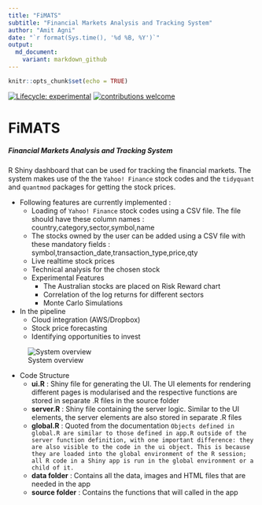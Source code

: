 ```yaml
---
title: "FiMATS"
subtitle: "Financial Markets Analysis and Tracking System"
author: "Amit Agni"
date: "`r format(Sys.time(), '%d %B, %Y')`"
output:
  md_document:
    variant: markdown_github
---
```


```r
knitr::opts_chunk$set(echo = TRUE)
```

<!-- badges: start -->

[![Lifecycle: experimental](https://img.shields.io/badge/lifecycle-experimental-orange.svg)](https://www.tidyverse.org/lifecycle/#experimental)
[![contributions welcome](https://img.shields.io/badge/contributions-welcome-brightgreen.svg?style=flat)](https://github.com/dwyl/esta/issues)

<!-- badges: end -->

# FiMATS
##### Financial Markets Analysis and Tracking System


R Shiny dashboard that can be used for tracking the financial markets. The system makes use of the the `Yahoo! Finance` stock codes and the `tidyquant` and `quantmod` packages for getting the stock prices.

* Following features are currently implemented :
    + Loading of `Yahoo! Finance` stock codes  using a CSV file. The file should have these column names : country,category,sector,symbol,name 
    + The stocks owned by the user can be added using a CSV file with these mandatory fields : symbol,transaction_date,transaction_type,price,qty
    + Live realtime stock prices 
    + Technical analysis for the chosen stock
    + Experimental Features
      + The Australian stocks are placed on Risk Reward chart
      + Correlation of the log returns for different sectors
      + Monte Carlo Simulations

* In the pipeline
    + Cloud integration (AWS/Dropbox) 
    + Stock price forecasting 
    + Identifying opportunities to invest
    
    
![System overview](FiMATSSystemOverview.jpg)


* Code Structure
  + **ui.R** : Shiny file for generating the UI. The UI elements for rendering different pages is modularised and the respective functions are stored in separate .R files in the source folder
  + **server.R** : Shiny file containing the server logic. Similar to the UI elements, the server elements are also stored in separate .R files
  + **global.R** : Quoted from the documentation `Objects defined in global.R are similar to those defined in app.R outside of the server function definition, with one important difference: they are also visible to the code in the ui object. This is because they are loaded into the global environment of the R session; all R code in a Shiny app is run in the global environment or a child of it.`
  + **data folder** : Contains all the data, images and HTML files that are needed in the app
  + **source folder** : Contains the functions that will called in the app

